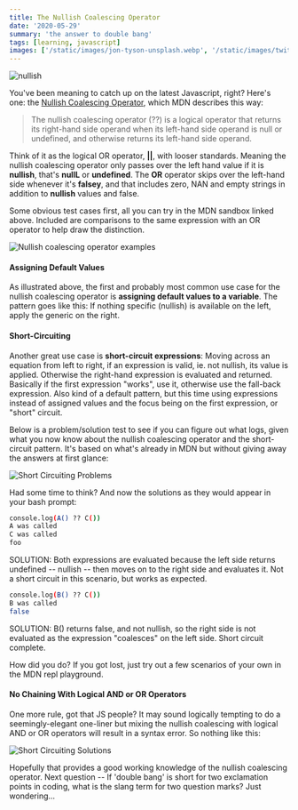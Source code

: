 ```yaml
---
title: The Nullish Coalescing Operator
date: '2020-05-29'
summary: 'the answer to double bang'
tags: [learning, javascript]
images: ['/static/images/jon-tyson-unsplash.webp', '/static/images/twitter-social-card.png']
---
```


![nullish](/static/images/jon-tyson-unsplash.webp)

You've been meaning to catch up on the latest Javascript, right? Here's one: the <a href="https://developer.mozilla.org/en-US/docs/Web/JavaScript/Reference/Operators/Nullish_coalescing_operator">Nullish Coalescing Operator</a>, which MDN describes this way:

> The nullish coalescing operator (??) is a logical operator that returns its right-hand side operand when its
> left-hand side operand is null or undefined, and otherwise returns its left-hand side operand.

Think of it as the logical OR operator, <b>||</b>, with looser standards. Meaning the nullish coalescing operator only passes over the left hand value if it is **nullish**, that's **nullL** or **undefined**. The <b>OR</b> operator skips over the left-hand side whenever it's **falsey**, and that includes zero, NAN and empty strings in addition to **nullish** values and false.

Some obvious test cases first, all you can try in the MDN sandbox linked above. Included are comparisons to the same expression with an OR operator to help draw the distinction.

![Nullish coalescing operator examples](/static/images/code.png)

<h4>Assigning Default Values</h4>
As illustrated above, the first and probably most common use case for the nullish coalescing operator
is <b>assigning default values to a variable</b>. The pattern goes like this: If nothing specific
(nullish) is available on the left, apply the generic on the right.

<h4>Short-Circuiting</h4>
<p>
  Another great use case is <b>short-circuit expressions</b>: Moving across an equation from left to
  right, if an expression is valid, ie. not nullish, its value is applied. Otherwise the right-hand
  expression is evaluated and returned. Basically if the first expression "works", use it, otherwise
  use the fall-back expression. Also kind of a default pattern, but this time using expressions
  instead of assigned values and the focus being on the first expression, or "short" circuit.
</p>

<p>
  Below is a problem/solution test to see if you can figure out what logs, given what you now know
  about the nullish coalescing operator and the short-circuit pattern. It's based on what's already
  in MDN but without giving away the answers at first glance:
</p>

![Short Circuiting Problems](/static/images/shortcircuitcode1.png)

Had some time to think? And now the solutions as they would appear in your bash prompt:

```bash
console.log(A() ?? C())
A was called
C was called
foo
```

SOLUTION: Both expressions are evaluated because the left side returns undefined -- nullish -- then moves on to the right side and evaluates it. Not a short circuit in this scenario, but works as expected.

```bash
console.log(B() ?? C())
B was called
false
```

SOLUTION: B() returns false, and not nullish, so the right side is not evaluated as the expression "coalesces" on the left side. Short circuit complete.

<p>
  How did you do? If you got lost, just try out a few scenarios of your own in the MDN repl
  playground.
</p>

<h4>No Chaining With Logical AND or OR Operators</h4>
One more rule, got that JS people? It may sound logically tempting to do a seemingly-elegant one-liner
but mixing the nullish coalescing with logical AND or OR operators will result in a syntax error. So
nothing like this:

![Short Circuiting Solutions](/static/images/code3.png)

Hopefully that provides a good working knowledge of the nullish coalescing operator. Next question -- If 'double bang' is short for two exclamation points in coding, what is the slang term for two question marks? Just wondering...
